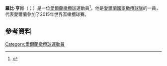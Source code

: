 {{expand|time=2015-11-22T03:08:26+00:00}}
'''羅比·亨肖'''（{{lang-en|Robbie Henshaw}}；{{bd|1993年|6月12日}}）是一位[[愛爾蘭|愛爾蘭]][[橄欖球|橄欖球]]運動員<ref name="Full contract">{{cite web | url=http://www.irishrugby.ie/news/3605.php#.VjsX5dLhC1s | work=[[IRFU|Irish Rugby]] | title=Henshaw Signs Full Contract With Connacht | accessdate=5 November 2015 | date=13 December 2012 | archive-date=2019-01-01 | archive-url=https://web.archive.org/web/20190101133436/http://www.irishrugby.ie/news/3605.php#.VjsX5dLhC1s | dead-url=no }}</ref>。他是[[愛爾蘭國家橄欖球隊|愛爾蘭國家橄欖球隊]]的一員，代表愛爾蘭參加了2015年世界盃橄欖球賽。
==參考資料==
{{Reflist}}
[[Category:愛爾蘭橄欖球運動員|Category:愛爾蘭橄欖球運動員]]